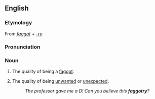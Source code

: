 {{rfc|needs ordinary sense as well, has books cites}}
==English==

===Etymology===
From ''[[faggot]]'' + ''[[-ry]]''.

===Pronunciation===
{{IPA|/'fæɡəʧɹi/}}

===Noun===
{{en-noun|-}}

# {{pejorative|slang}} The quality of being a [[faggot]].
# {{pejorative|slang}} The quality of being [[unwanted]] or [[unexpected]].
#: ''The professor gave me a D! Can you believe this '''faggotry'''?''